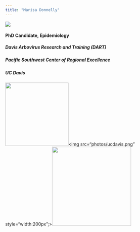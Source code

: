 ```yaml
---
title: "Marisa Donnelly"
---
```

<div class="index-main">
  <div class="main-photo"><img src="photos/Black_white_headshot.jpg"></div>
  <div id="main-text">
  <div class="inner-text">
  <h4>PhD Candidate, Epidemiology</h4>
  <h5>Davis Arbovirus Research and Training (DART)</h5>
  <h5>Pacific Southwest Center of Regional Excellence</h5>
  <h5>UC Davis</h5>
  </div>
  </div>
</div>


<div class="bottom-photo"><img src="photos/DART.jpg" style="width:200px;"><img src="photos/ucdavis.png" style="width:200px";><img src="photos/PacVec.png" style="width:250px;"></div>
